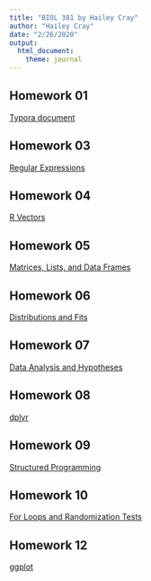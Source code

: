 ```yaml
---
title: "BIOL 381 by Hailey Cray"
author: "Hailey Cray"
date: "2/26/2020"
output: 
  html_document: 
    theme: journal
---
```

## Homework 01
[Typora document](homework one real thing.html)


## Homework 03
[Regular Expressions](HW-3.html)

## Homework 04
[R Vectors](HW4Vectors.html)

## Homework 05
[Matrices, Lists, and Data Frames](Homework5.html)

## Homework 06
[Distributions and Fits](Homework_6.html)

## Homework 07
[Data Analysis and Hypotheses](Homework_7.html)

## Homework 08
[dplyr](Homework_8.html)

## Homework 09
[Structured Programming](Homework_09.1.html)

## Homework 10
[For Loops and Randomization Tests](Homework_10.html)




## Homework 12
[ggplot](Homework_12.html) 






